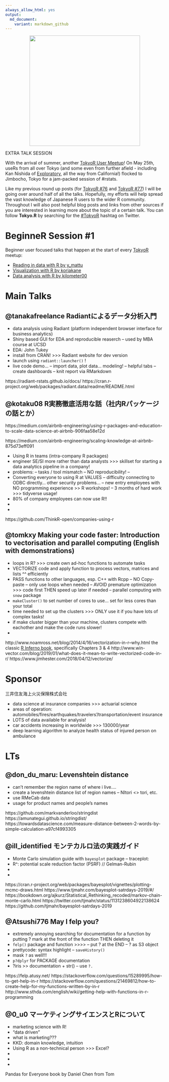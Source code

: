 ```yaml
---
always_allow_html: yes
output: 
  md_document:
    variant: markdown_github
---
```


<img src="../assets/2019-04-24-tokyoR-77_files/tokyorlogo.PNG" style="display: block; margin: auto;" width = "350" />

EXTRA TALK SESSION

With the arrival of summer, another [TokyoR User Meetup](https://tokyor.connpass.com/event/130254/)!  On May 25th, useRs from all over Tokyo (and some even from further afield - including Kan Nishida of [Exploratory](https://exploratory.io/), all the way from California!) flocked to Jimbocho, Tokyo for a jam-packed session of #rstats.

Like my previous round up posts (for [TokyoR #76](https://ryo-n7.github.io/2019-03-07-tokyoR-76-roundup/) and [TokyoR #77](https://ryo-n7.github.io/2019-04-24-tokyoR-77/)) I will be going over around half of all the talks. Hopefully, my efforts will help spread the vast knowledge of Japanese R users to the wider R community. Throughout I will also post helpful blog posts and links from other sources if you are interested in learning more about the topic of a certain talk. You can follow __Tokyo.R__ by searching for the [#TokyoR](https://twitter.com/hashtag/TokyoR) hashtag on Twitter.

# BeginneR Session #1

Beginner user focused talks that happen at the start of every [TokyoR](http://tokyor.connpass.com/) meetup:

- [Reading in data with R by y_mattu](https://github.com/ymattu/TokyoR78)
- [Visualization with R by koriakane](https://speakerdeck.com/nozomi_miyazaki/tokyo-dot-r-number-77-chu-xin-zhe-setusiyon1-ke-shi-hua-pato)
- [Data analysis with R by kilometer00](https://speakerdeck.com/kilometer/tokyo-dot-r-number-78-beginnersession-data-analysis)

# Main Talks

## @tanakafreelance 	Radiantによるデータ分析入門 	[](https://www.slideshare.net/ssuser5aee94/78th-tokyor-radiant)

- data analysis using Radiant (platform independent browser interface for business analytics)
- Shiny based GUI for EDA and reproducible reaserch 
-- used by MBA course at UCSD
- EDA: John Tukey
- install from CRAN! >>> Radiant website for dev version
- launch using `radiant::launcher()` !
- live code demo...
-- import data, plot data... modeling!
-- helpful tabs
-- create dashboards
-- knit report via RMarkdown

https://radiant-rstats.github.io/docs/
https://cran.r-project.org/web/packages/radiant.data/readme/README.html

## @kotaku08 	R実務徹底活用な話（社内Rパッケージの話とか） 	[](https://speakerdeck.com/kosshi/r-package-for-a-team)

https://medium.com/airbnb-engineering/using-r-packages-and-education-to-scale-data-science-at-airbnb-906faa58e12d

https://medium.com/airbnb-engineering/scaling-knowledge-at-airbnb-875d73eff091

- Using R in teams (intra-company R packages)
- engineer SE/SI more rather than data analysts >>> skillset for starting a data analytics pipeline in a company!
- problems: 
-- tasks / tool mismatch
-- NO reproducibility!
-- 
- Converting everyone to using R at VALUES
-- difficulty connecting to ODBC directly... other security problems...
-- new entry employees with NO programming experience >> R workshops!
-- 3 months of hard work >>> tidyverse usage!
- 80% of company employees can now use R!!
- 
-

https://github.com/ThinkR-open/companies-using-r


## @tomkxy 	Making your code faster: Introduction to vectorisation and parallel computing (English with demonstrations) [](https://github.com/TomKellyGenetics/TokyoR78)

- loops in R? >>> create own ad-hoc functions to automate tasks
- VECTORIZE code and apply function to process vectors, matrices and lists ^^ efficiently
- PASS functions to other languages, esp. C++ with Rcpp
-- NO Copy-paste
-- only use loops when needed
-- AVOID premature optimization >>> code first THEN speed up later if needed
-- parallel computing with `snow` package
- `makeCluster()` to set number of cores to use... set for less cores than your total
- time needed to set up the clusters >>> ONLY use it if you have lots of complex tasks!
- if make cluster bigger than your machine, clusters compete with eachother and make the code runs slower!
- 

http://www.noamross.net/blog/2014/4/16/vectorization-in-r--why.html
the classic [R Inferno book](http://www.burns-stat.com/pages/Tutor/R_inferno.pdf), specifically Chapters 3 & 4
http://www.win-vector.com/blog/2019/01/what-does-it-mean-to-write-vectorized-code-in-r/
https://www.jimhester.com/2018/04/12/vectorize/


# Sponsor

三井住友海上火災保険株式会社

- data science at insurance companies >>> actuarial science
- areas of operation: automobiles/fires/earthquakes/travelers'/transportation/event insurance
- LOTS of data available for analysis!  
- car accidents increasing in worldwide >>> 130000/year
- deep learning algorithm to analyze health status of injured person on ambulance

# LTs

## @don_du_maru: Levenshtein distance 

- can't remember the region name of where i live....
- create a levenshtein distance list of region names
-- NItori <> tori, etc.
- use RMeCab data
- usage for product names and people's names

https://github.com/markvanderloo/stringdist
https://amunategui.github.io/stringdist/
https://towardsdatascience.com/measure-distance-between-2-words-by-simple-calculation-a97cf4993305

## @ill_identified 	モンテカルロ法の実践ガイド 	[](https://www.slideshare.net/SatoshiKatagiri2/bayesplot)

- Monte Carlo simulation guide with `bayesplot` package
-- traceplot: 
- R^: potential scale reduction factor (PSRF)   // Gelman-Rubin 
- 
-

https://cran.r-project.org/web/packages/bayesplot/vignettes/plotting-mcmc-draws.html
https://www.tjmahr.com/bayesplot-satrdays-2019/#/
https://bookdown.org/ajkurz/Statistical_Rethinking_recoded/markov-chain-monte-carlo.html
https://twitter.com/tjmahr/status/1131238604922138624
https://github.com/tjmahr/bayesplot-satrdays-2019


## @Atsushi776 	May I felp you? 	[](https://presentation.atusy.net/20190525-tokyor76-felp/#/)

- extremely annoying searching for documentation for a function by putting ? mark at the front of the function THEN deleting it 
- `felp()` package and function >>>>
-- put ? at the END 
-- ? as S3 object
- prettycode: syntax highlight
-- `saveHistory()`
- mask `?` as well!!!
- `p?dplyr` for PACKAGE documentation
- ?iris >> documentation + str() 
-- use `?.`

https://felp.atusy.net/
https://stackoverflow.com/questions/15289995/how-to-get-help-in-r
https://stackoverflow.com/questions/21469812/how-to-create-help-for-my-functions-written-by-in-r
http://www.sthda.com/english/wiki/getting-help-with-functions-in-r-programming


## @0_u0 	マーケティングサイエンスとRについて 	

- marketing science with R! 
- "data driven"
- what is marketing???
- KKD: domain knowledge, intuition
- Using R as a non-technical person >>> Excel? 
- 
-
-


Pandas for Everyone book by Daniel Chen from Tom